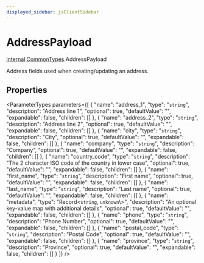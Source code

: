 ```yaml
---
displayed_sidebar: jsClientSidebar
---
```



# AddressPayload

[internal](../../internal/modules/internal.internal-1.mdx).[CommonTypes](../../internal-1/modules/internal.internal-1.CommonTypes.mdx).AddressPayload

Address fields used when creating/updating an address.

## Properties

<ParameterTypes parameters={[
  {
    "name": "address_1",
    "type": "`string`",
    "description": "Address line 1",
    "optional": true,
    "defaultValue": "",
    "expandable": false,
    "children": []
  },
  {
    "name": "address_2",
    "type": "`string`",
    "description": "Address line 2",
    "optional": true,
    "defaultValue": "",
    "expandable": false,
    "children": []
  },
  {
    "name": "city",
    "type": "`string`",
    "description": "City",
    "optional": true,
    "defaultValue": "",
    "expandable": false,
    "children": []
  },
  {
    "name": "company",
    "type": "`string`",
    "description": "Company",
    "optional": true,
    "defaultValue": "",
    "expandable": false,
    "children": []
  },
  {
    "name": "country_code",
    "type": "`string`",
    "description": "The 2 character ISO code of the country in lower case",
    "optional": true,
    "defaultValue": "",
    "expandable": false,
    "children": []
  },
  {
    "name": "first_name",
    "type": "`string`",
    "description": "First name",
    "optional": true,
    "defaultValue": "",
    "expandable": false,
    "children": []
  },
  {
    "name": "last_name",
    "type": "`string`",
    "description": "Last name",
    "optional": true,
    "defaultValue": "",
    "expandable": false,
    "children": []
  },
  {
    "name": "metadata",
    "type": "Record<`string`, `unknown`\\>",
    "description": "An optional key-value map with additional details",
    "optional": true,
    "defaultValue": "",
    "expandable": false,
    "children": []
  },
  {
    "name": "phone",
    "type": "`string`",
    "description": "Phone Number",
    "optional": true,
    "defaultValue": "",
    "expandable": false,
    "children": []
  },
  {
    "name": "postal_code",
    "type": "`string`",
    "description": "Postal Code",
    "optional": true,
    "defaultValue": "",
    "expandable": false,
    "children": []
  },
  {
    "name": "province",
    "type": "`string`",
    "description": "Province",
    "optional": true,
    "defaultValue": "",
    "expandable": false,
    "children": []
  }
]} />
